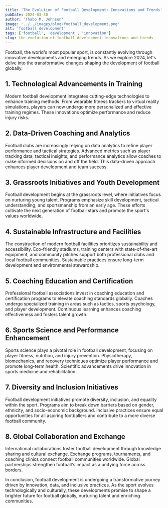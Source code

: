 ```yaml
---
title: 'The Evolution of Football Development: Innovations and Trends'
pubDate: 2024-03-30
author: 'Thabo M. Johnson'
image: '../../images/blog/football_development.png'
alt: 'football development'
tags: ['football', 'development', 'innovation']
slug: the-evolution-of-football-development-innovations-and-trends
---
```


Football, the world's most popular sport, is constantly evolving through innovative developments and emerging trends. As we explore 2024, let's delve into the transformative changes shaping the development of football globally.

## **1. Technological Advancements in Training**

Modern football development integrates cutting-edge technologies to enhance training methods. From wearable fitness trackers to virtual reality simulations, players can now undergo more personalized and effective training regimes. These innovations optimize performance and reduce injury risks.

## **2. Data-Driven Coaching and Analytics**

Football clubs are increasingly relying on data analytics to refine player performance and tactical strategies. Advanced metrics such as player tracking data, tactical insights, and performance analytics allow coaches to make informed decisions on and off the field. This data-driven approach enhances player development and team success.

## **3. Grassroots Initiatives and Youth Development**

Football development begins at the grassroots level, where initiatives focus on nurturing young talent. Programs emphasize skill development, tactical understanding, and sportsmanship from an early age. These efforts cultivate the next generation of football stars and promote the sport's values worldwide.

## **4. Sustainable Infrastructure and Facilities**

The construction of modern football facilities prioritizes sustainability and accessibility. Eco-friendly stadiums, training centers with state-of-the-art equipment, and community pitches support both professional clubs and local football communities. Sustainable practices ensure long-term development and environmental stewardship.

## **5. Coaching Education and Certification**

Professional football associations invest in coaching education and certification programs to elevate coaching standards globally. Coaches undergo specialized training in areas such as tactics, sports psychology, and player development. Continuous learning enhances coaching effectiveness and fosters talent growth.

## **6. Sports Science and Performance Enhancement**

Sports science plays a pivotal role in football development, focusing on player fitness, nutrition, and injury prevention. Physiotherapy, biomechanics, and recovery techniques optimize player performance and promote long-term health. Scientific advancements drive innovation in sports medicine and rehabilitation.

## **7. Diversity and Inclusion Initiatives**

Football development initiatives promote diversity, inclusion, and equality within the sport. Programs aim to break down barriers based on gender, ethnicity, and socio-economic background. Inclusive practices ensure equal opportunities for all aspiring footballers and contribute to a more diverse football community.

## **8. Global Collaboration and Exchange**

International collaborations foster football development through knowledge sharing and cultural exchange. Exchange programs, tournaments, and coaching clinics connect football communities worldwide. Global partnerships strengthen football's impact as a unifying force across borders.

In conclusion, football development is undergoing a transformative journey driven by innovation, data, and inclusive practices. As the sport evolves technologically and culturally, these developments promise to shape a brighter future for football globally, nurturing talent and enriching communities.

